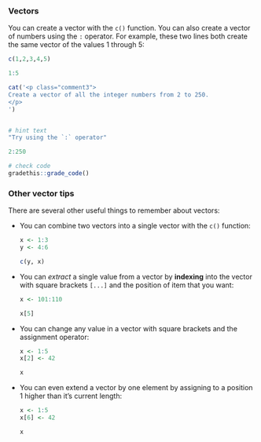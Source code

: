 ### Vectors

You can create a vector with the `c()` function. You can also create a vector of numbers using the `:` operator. For example, these two lines both create the same vector of the values 1 through 5:

```{r, echo=TRUE}
c(1,2,3,4,5)
```

```{r, echo=TRUE}
1:5
```

<!-- Book version -->

<!-- TODO 
example code from first R programming chapter:

```{r, eval=is_book, echo=F, results = 'asis'}
cat("
:::{.exercise}
Run these two lines of code in the RStudio Console and see what result you get.

`a <- 2 + 2`

`5 * a`

Then take a look at the *Environment* tab in the top-right pane of RStudio. 
Do you see a __variable__ called `a`? 
Does it hold the value calculated in the first line of code or the second?
:::
")
```
-->

<!-- End book -->

<!-- Tutorial version -->


```{r, eval=is_tutorial, echo=F, results = 'asis'}
cat('<p class="comment3">
Create a vector of all the integer numbers from 2 to 250.
</p>
')
```

```{r aiwkmkcqayvrufhf, eval=is_tutorial, echo=F, exercise=TRUE}

```

```{r aiwkmkcqayvrufhf-hint-1, eval=is_tutorial, echo=FALSE}
# hint text
"Try using the `:` operator"
```

```{r aiwkmkcqayvrufhf-solution, eval=is_tutorial, echo=FALSE}
2:250
```

```{r aiwkmkcqayvrufhf-check, eval=is_tutorial, echo=FALSE}
# check code
gradethis::grade_code()
```


### Other vector tips

There are several other useful things to remember about vectors:

* You can combine two vectors into a single vector with the `c()` function:

  ```{r, echo=TRUE}
  x <- 1:3
  y <- 4:6
    
  c(y, x)
  ```

* You can *extract* a single value from a vector by **indexing** into the vector with square brackets `[...]` and the position of item that you want:

  ```{r, echo=TRUE}
  x <- 101:110
    
  x[5]
  ```

* You can change any value in a vector with square brackets and the assignment operator:

  ```{r, echo=TRUE}
  x <- 1:5
  x[2] <- 42
  
  x
  ```

* You can even extend a vector by one element by assigning to a position 1 higher than it's current length:

  ```{r, echo=TRUE}
  x <- 1:5
  x[6] <- 42
    
  x
  ```

<!-- TODO: 
Add exercises
-->